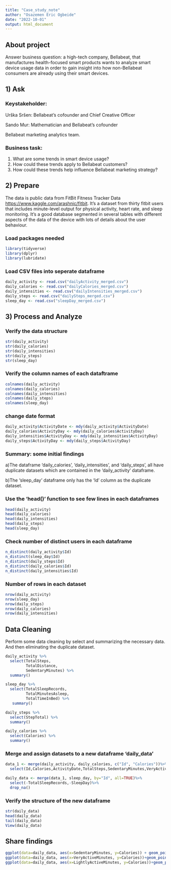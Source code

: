 ```yaml
---
title: "Case_study_note"
author: "Osazemen Eric Ogbeide"
date: "2022-10-01"
output: html_document
---
```

## About project
Answer business question: a high-tech company, Bellabeat, that manufactures health-focused smart products wants to analyze smart device usage data in order to gain insight into how non-Bellabeat consumers are already using their smart devices.

## 1) Ask
### Keystakeholder:
Urška Sršen: Bellabeat’s cofounder and Chief Creative Officer

Sando Mur: Mathematician and Bellabeat’s cofounder

Bellabeat marketing analytics team.

### Business task:
1. What are some trends in smart device usage?
2. How could these trends apply to Bellabeat customers?
3. How could these trends help influence Bellabeat marketing strategy?

## 2) Prepare
The data is public data from FitBit Fitness Tracker Data <https://www.kaggle.com/arashnic/fitbit>. It's a dataset from thirty fitbit users that includes minute-level output for physical activity, heart rate, and sleep monitoring. It's a good database segmented in several tables with different aspects of the data of the device with lots of details about the user behaviour.

### Load packages needed
```r
library(tidyverse)
library(dplyr)
library(lubridate)
```
### Load CSV files into seperate dataframe
```r
daily_activity <- read.csv("dailyActivity_merged.csv")
daily_calories <- read.csv("dailyCalories_merged.csv")
daily_intensities <- read.csv("dailyIntensities_merged.csv")
daily_steps <- read.csv("dailySteps_merged.csv")
sleep_day <- read.csv("sleepDay_merged.csv")
```

## 3) Process and Analyze
### Verify the data structure
```r
str(daily_activity)
str(daily_calories)
str(daily_intensities)
str(daily_steps)
str(sleep_day)
```
### Verify the column names of each dataftrame
```r
colnames(daily_activity)
colnames(daily_calories)
colnames(daily_intensities)
colnames(daily_steps)
colnames(sleep_day)
```
### change date format
```r
daily_activity$ActivityDate <- mdy(daily_activity$ActivityDate)
daily_calories$ActivityDay <- mdy(daily_calories$ActivityDay)
daily_intensities$ActivityDay <- mdy(daily_intensities$ActivityDay)
daily_steps$ActivityDay <- mdy(daily_steps$ActivityDay)
```

### Summary: some initial findings
a)The dataframe 'daily_calories', 'daily_intensities', and 'daily_steps', all have duplicate datasets which are contained in the 'daily_activity' dataframe.

b)The 'sleep_day' dataframe only has the 'Id' column as the duplicate dataset.

### Use the 'head()' function to see few lines in each dataframes
```r
head(daily_activity)
head(daily_calories)
head(daily_intensities)
head(daily_steps)
head(sleep_day)
```
### Check number of distinct users in each dataframe
```r
n_distinct(daily_activity$Id)
n_distinct(sleep_day$Id)
n_distinct(daily_steps$Id)
n_distinct(daily_calories$Id)
n_distinct(daily_intensities$Id)
```
### Number of rows in each dataset
```r
nrow(daily_activity)
nrow(sleep_day)
nrow(daily_steps)
nrow(daily_calories)
nrow(daily_intensities)
```
## Data Cleaning
Perform some data cleaning by select and summarizing the necessary data. And then eliminating the duplicate dataset.
```r
daily_activity %>%  
  select(TotalSteps,
         TotalDistance,
         SedentaryMinutes) %>%
  summary()

sleep_day %>%  
  select(TotalSleepRecords,
         TotalMinutesAsleep,
         TotalTimeInBed) %>%
   summary()

daily_steps %>%
  select(StepTotal) %>%
  summary()

daily_calories %>%
  select(Calories) %>%
  summary()

```
### Merge and assign datasets to a new dataframe 'daily_data'
```r
data_1 <- merge(daily_activity, daily_calories, c("Id", "Calories"))%>%
  select(Id,Calories,ActivityDate,TotalSteps,SedentaryMinutes,VeryActiveMinutes,LightlyActiveMinutes)

daily_data <- merge(data_1, sleep_day, by="Id", all=TRUE)%>%
  select(-TotalSleepRecords,-SleepDay)%>%
  drop_na()
```

### Verify the structure of the new dataframe
```r
str(daily_data)
head(daily_data)
tail(daily_data)
View(daily_data)
```
## Share findings
```r
ggplot(data=daily_data, aes(x=SedentaryMinutes, y=Calories)) + geom_point()
ggplot(data=daily_data, aes(x=VeryActiveMinutes, y=Calories))+geom_point()
ggplot(data=daily_data, aes(x=LightlyActiveMinutes, y=Calories))+geom_point()
```
